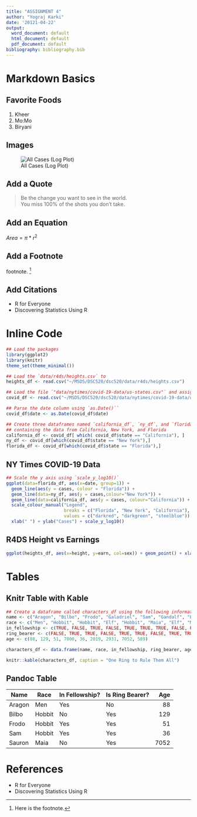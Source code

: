 ```yaml
---
title: "ASSIGNMENT 4"
author: "Yograj Karki"
date: '20121-04-22'
output:
  word_document: default
  html_document: default
  pdf_document: default
bibliography: bibliography.bib
---
```


# Markdown Basics

## Favorite Foods
1. Kheer
2. Mo:Mo
3. Biryani  

## Images
![All Cases (Log Plot)](~/MSDS/DSC520/dsc520/completed/assignment04/plots/10-all-cases-log.png)

## Add a Quote
> Be the change you want to see in the world.  
> You miss 100% of the shots you don't take.

## Add an Equation
$Area = \pi*r^{2}$ 

## Add a Footnote

[^1]: Here is the footnote.

footnote. [^1]


## Add Citations

* R for Everyone
* Discovering Statistics Using R  

# Inline Code

```r
## Load the packages
library(ggplot2)
library(knitr)
theme_set(theme_minimal())
```

```r

## Load the `data/r4ds/heights.csv` to
heights_df <- read.csv("~/MSDS/DSC520/dsc520/data/r4ds/heights.csv")

## Load the file `"data/nytimes/covid-19-data/us-states.csv"` and assign it to the `covid_df` dataframe
covid_df <- read.csv("~/MSDS/DSC520/dsc520/data/nytimes/covid-19-data/us-states.csv")

## Parse the date column using `as.Date()``
covid_df$date <- as.Date(covid_df$date)

## Create three dataframes named `california_df`, `ny_df`, and `florida_df`
## containing the data from California, New York, and Florida
california_df <- covid_df[ which( covid_df$state == "California"), ]
ny_df <- covid_df[which(covid_df$state == "New York"),]
florida_df <- covid_df[which(covid_df$state == "Florida"),]

```


## NY Times COVID-19 Data
```r
## Scale the y axis using `scale_y_log10()`
ggplot(data=florida_df, aes(x=date, group=1)) +
  geom_line(aes(y = cases, colour = "Florida")) +
  geom_line(data=ny_df, aes(y = cases,colour="New York")) +
  geom_line(data=california_df, aes(y = cases, colour="California")) +
  scale_colour_manual("Legend",
                      breaks = c("Florida", "New York", "California"),
                      values = c("darkred", "darkgreen", "steelblue")) +
  xlab(" ") + ylab("Cases") + scale_y_log10()
```


## R4DS Height vs Earnings

```r
ggplot(heights_df, aes(x=height, y=earn, col=sex)) + geom_point() + xlab("Height (Inches)") + ylab("Earnings (Dollars)") + ggtitle("Height vs Earnings")

```


# Tables

## Knitr Table with Kable

```r
## Create a dataframe called characters_df using the following information from LOTR
name <- c("Aragon", "Bilbo", "Frodo", "Galadriel", "Sam", "Gandalf", "Legolas", "Sauron", "Gollum")
race <- c("Men", "Hobbit", "Hobbit", "Elf", "Hobbit", "Maia", "Elf", "Maia", "Hobbit")
in_fellowship <- c(TRUE, FALSE, TRUE, FALSE, TRUE, TRUE, TRUE, FALSE, FALSE)
ring_bearer <- c(FALSE, TRUE, TRUE, FALSE, TRUE, TRUE, FALSE, TRUE, TRUE)
age <- c(88, 129, 51, 7000, 36, 2019, 2931, 7052, 589)

characters_df <- data.frame(name, race, in_fellowship, ring_bearer, age)

knitr::kable(characters_df, caption = "One Ring to Rule Them All")
```


## Pandoc Table

| Name      | Race      | In Fellowship?| Is Ring Bearer?| Age    |
|-----------|-----------|---------------|----------------|-------:|
| Aragon    | Men       | Yes           | No             | 88     |
| Bilbo     | Hobbit    | No            | Yes            | 129    |
| Frodo     | Hobbit    | Yes           | Yes            | 51     |
| Sam       | Hobbit    | Yes           | Yes            | 36     |
| Sauron    | Maia      | No            | Yes            | 7052   |


# References
* R for Everyone
* Discovering Statistics Using R





